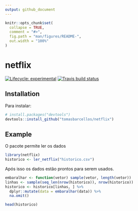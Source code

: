 ```yaml
---
output: github_document
---
```


<!-- README.md is generated from README.Rmd. Please edit that file -->

```r
knitr::opts_chunk$set(
  collapse = TRUE,
  comment = "#>",
  fig.path = "man/figures/README-",
  out.width = "100%"
)
```

# netflix

<!-- badges: start -->
[![Lifecycle: experimental](https://img.shields.io/badge/lifecycle-experimental-orange.svg)](https://www.tidyverse.org/lifecycle/#experimental)
[![Travis build status](https://travis-ci.org/tomasbarcellos/netflix.svg?branch=master)](https://travis-ci.org/tomasbarcellos/netflix)
<!-- badges: end -->


## Installation

Para instalar:

``` r
# install.packages("devtools")
devtools::install_github("tomasbarcellos/netflix")
```
## Example

O pacote permite ler os dados

```r
library(netflix)
historico <- ler_netflix("historico.csv")
```

Após isso os dados estão prontos para serem usados.

```r
embaralhar <- function(vetor) sample(vetor, length(vetor))
linhas <- sample(seq_len(nrow(historico)), nrow(historico))
historico <- historico[linhas, ] %>% 
  dplyr::mutate(data = embaralhar(data)) %>% 
  na.omit()
```

```r
head(historico)
```



